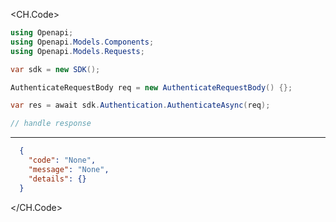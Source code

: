 
<CH.Code>
```csharp Authenticate.cs
using Openapi;
using Openapi.Models.Components;
using Openapi.Models.Requests;

var sdk = new SDK();

AuthenticateRequestBody req = new AuthenticateRequestBody() {};

var res = await sdk.Authentication.AuthenticateAsync(req);

// handle response
```
---

```json Example Response
  {
    "code": "None",
    "message": "None",
    "details": {}
  }
```
</CH.Code>
